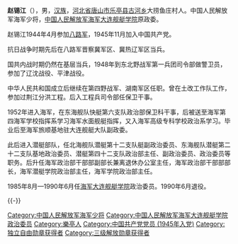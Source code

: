 {{blpunsourced|time=2018-09-06T04:24:50+00:00}}
{{模板:中国人民解放军将领
| name = 赵锡江
| image name = 
| width = 300px
| job = 中国人民解放军海军大连舰艇学院原政委
| job-1= 
| job2 = 
| period = 
| period-1 =
| birthname =
| other_names =
| foreign_names =
| english_names =
| Sex =男
| date of birth = 1929年4月
| place of birth = {{ROC}}[[河北|河北]][[乐亭|乐亭]]
| date of death = 
| place of death = 
| nationality ={{PRC}}
| residence =
| languages =[[汉语|汉语]]
| height =
| weight =
| party = {{CPC}}
| rank = [[中国人民解放军|中国人民解放军]][[海军少将|海军少将]]
| spouse = 
| relatives = 
| educate = 
*[[中国人民解放军|中国人民解放军]][[第四海军学校|第四海军学校]]指挥系
*[[中国人民解放军|中国人民解放军]][[海军高级专科学校|海军高级专科学校]]政治系
| past = 
| work =
| award =
*[[东北解放纪念章|东北解放纪念章]]
*[[华北解放纪念章|华北解放纪念章]]
*中华人民共和国[[独立自由奖章|独立自由奖章]]
*中华人民共和国三级[[解放勋章|解放勋章]]
*中国人民解放军独立功勋荣誉章
| rankrecord= 
*1955年被授予[[海军上尉|海军上尉]]军衔
*1959年晋升[[海军大尉|海军大尉]]军衔
*1964年晋升[[海军少校|海军少校]]军衔
*1988年被授予[[海军少将|海军少将]]军衔
}}

'''赵锡江'''（{{bd|1929年||}}），男，[[汉族|汉族]]，[[河北省|河北省]][[唐山市|唐山市]][[乐亭县|乐亭县]][[古河乡|古河乡]]大捞鱼庄村人。中国人民解放军海军少将，[[中国人民解放军海军大连舰艇学院|中国人民解放军海军大连舰艇学院]]原政委。

赵锡江1944年4月参加[[八路军|八路军]]，1945年11月加入中国共产党。

抗日战争时期先后在八路军晋察冀军区、冀热辽军区当兵。

国共内战时期仍然在基层当兵，1948年到东北野战军第一兵团司令部做警卫员，参加了辽沈战役、平津战役。

中华人民共和国成立后继续在第四野战军、湖南军区任职。曾在土改工作队工作，参加过荆江分洪工程。后入工程兵司令部任保卫干事。

1952年进入海军，在东海舰队快艇第六支队政治部保卫科干事，后被送至海军第四海军学校指挥系学习海军水面舰艇指挥，又入海军高级专科学校政治系学习。毕业后至海军旅顺基地驻大连舰艇大队副政委。

此后进入潜艇部队，任北海舰队潜艇第十二支队艇副政治委员、东海舰队潜艇第二十二支队基地政治委员、潜艇第四十二支队政治部主任、副政治委员、政治委员等职务。后升任海军政治部干部部副部长兼离退休办公室主任，海军政治部干部部部长，海军潜艇学院政治部主任，海军学院政治部主任。

1985年8月—1990年6月任[[海军大连舰艇学院|海军大连舰艇学院]]政治委员。1990年6月退役。

{{-}}

{{start box}}
{{s-before|不详}}
{{s-title|[[中国人民解放军海军大连舰艇学院|中国人民解放军海军大连舰艇学院]]政治委员|1985年至1990年}}
{{s-after|[[刘兆恩|刘兆恩]]}}
{{end box}}

{{DEFAULTSORT:zhao xijiang}}
[[Category:中国人民解放军海军少将|Category:中国人民解放军海军少将]]
[[Category:中国人民解放军海军大连舰艇学院政治委员|Category:中国人民解放军海军大连舰艇学院政治委员]]
[[Category:樂亭人|Category:樂亭人]]
[[Category:中国共产党党员_(1945年入党)|Category:中国共产党党员 (1945年入党)]]
[[Category:独立自由勋章获得者|Category:独立自由勋章获得者]]
[[Category:三级解放勋章获得者|Category:三级解放勋章获得者]]